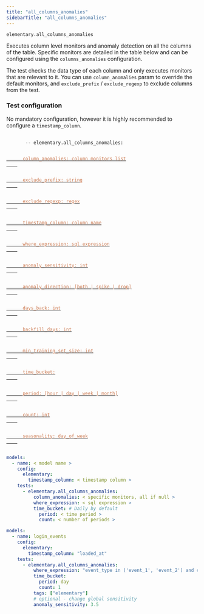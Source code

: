 ```yaml
---
title: "all_columns_anomalies"
sidebarTitle: "all_columns_anomalies"
---
```


`elementary.all_columns_anomalies`

Executes column level monitors and anomaly detection on all the columns of the table.
Specific monitors are detailed in the table below and can be configured using the `columns_anomalies` configuration.

The test checks the data type of each column and only executes monitors that are relevant to it.
You can use `column_anomalies` param to override the default monitors, and `exclude_prefix` / `exclude_regexp` to exclude columns from the test.

<Snippet file="column-metrics.mdx" />

### Test configuration

No mandatory configuration, however it is highly recommended to configure a `timestamp_column`.

<pre>
  <code>
    &nbsp;&nbsp; -- elementary.all_columns_anomalies:
    &nbsp;&nbsp;&nbsp;&nbsp;&nbsp;&nbsp;
    <a href="/guides/anomaly-detection-configuration/column-anomalies">
      <font color="#CD7D55">column_anomalies: column monitors list</font>
    </a>
    &nbsp;&nbsp;&nbsp;&nbsp;&nbsp;&nbsp;
    <a href="/guides/anomaly-detection-configuration/exclude_prefix">
      <font color="#CD7D55">exclude_prefix: string</font>
    </a>
    &nbsp;&nbsp;&nbsp;&nbsp;&nbsp;&nbsp;
    <a href="/guides/anomaly-detection-configuration/exclude_regexp">
      <font color="#CD7D55">exclude_regexp: regex</font>
    </a>
    &nbsp;&nbsp;&nbsp;&nbsp;&nbsp;&nbsp;
    <a href="/guides/anomaly-detection-configuration/timestamp-column">
      <font color="#CD7D55">timestamp_column: column name</font>
    </a>
    &nbsp;&nbsp;&nbsp;&nbsp;&nbsp;&nbsp;
    <a href="/guides/anomaly-detection-configuration/where-expression">
      <font color="#CD7D55">where_expression: sql expression</font>
    </a>
    &nbsp;&nbsp;&nbsp;&nbsp;&nbsp;&nbsp;
    <a href="/guides/anomaly-detection-configuration/anomaly-sensitivity">
      <font color="#CD7D55">anomaly_sensitivity: int</font>
    </a>
    &nbsp;&nbsp;&nbsp;&nbsp;&nbsp;&nbsp;
    <a href="/guides/anomaly-detection-configuration/anomaly-direction">
      <font color="#CD7D55">anomaly_direction: [both | spike | drop]</font>
    </a>
    &nbsp;&nbsp;&nbsp;&nbsp;&nbsp;&nbsp;
    <a href="/guides/anomaly-detection-configuration/days-back">
      <font color="#CD7D55">days_back: int</font>
    </a>
    &nbsp;&nbsp;&nbsp;&nbsp;&nbsp;&nbsp;
    <a href="/guides/anomaly-detection-configuration/backfill-days">
      <font color="#CD7D55">backfill_days: int</font>
    </a>
    &nbsp;&nbsp;&nbsp;&nbsp;&nbsp;&nbsp;
    <a href="/guides/anomaly-detection-configuration/min-training-set-size">
      <font color="#CD7D55">min_training_set_size: int</font>
    </a>
    &nbsp;&nbsp;&nbsp;&nbsp;&nbsp;&nbsp;
    <a href="/guides/anomaly-detection-configuration/time-bucket">
      <font color="#CD7D55">time_bucket:</font>
    </a>
    &nbsp;&nbsp;&nbsp;&nbsp;&nbsp;&nbsp;&nbsp;&nbsp;&nbsp;
    <a href="/guides/anomaly-detection-configuration/time-bucket">
      <font color="#CD7D55">period: [hour | day | week | month]</font>
    </a>
    &nbsp;&nbsp;&nbsp;&nbsp;&nbsp;&nbsp;&nbsp;&nbsp;&nbsp;
    <a href="/guides/anomaly-detection-configuration/time-bucket">
      <font color="#CD7D55">count: int</font>
    </a>
    &nbsp;&nbsp;&nbsp;&nbsp;&nbsp;&nbsp;
    <a href="/guides/anomaly-detection-configuration/seasonality">
      <font color="#CD7D55">seasonality: day_of_week</font>
    </a>
  </code>
</pre>

<RequestExample>

```yml Models
models:
  - name: < model name >
    config:
      elementary:
        timestamp_column: < timestamp column >
    tests:
      - elementary.all_columns_anomalies:
          column_anomalies: < specific monitors, all if null >
          where_expression: < sql expression >
          time_bucket: # Daily by default
            period: < time period >
            count: < number of periods >
```

```yml Models example
models:
  - name: login_events
    config:
      elementary:
        timestamp_column: "loaded_at"
    tests:
      - elementary.all_columns_anomalies:
          where_expression: "event_type in ('event_1', 'event_2') and country_name != 'unwanted country'"
          time_bucket:
            period: day
            count: 1
          tags: ["elementary"]
          # optional - change global sensitivity
          anomaly_sensitivity: 3.5
```

</RequestExample>
